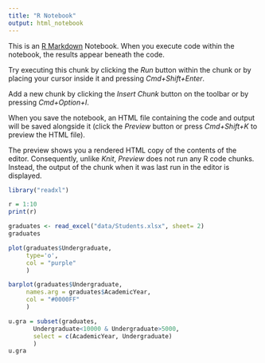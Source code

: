 ```yaml
---
title: "R Notebook"
output: html_notebook
---
```


This is an [R Markdown](http://rmarkdown.rstudio.com) Notebook. When you execute code within the notebook, the results appear beneath the code. 

Try executing this chunk by clicking the *Run* button within the chunk or by placing your cursor inside it and pressing *Cmd+Shift+Enter*. 

Add a new chunk by clicking the *Insert Chunk* button on the toolbar or by pressing *Cmd+Option+I*.

When you save the notebook, an HTML file containing the code and output will be saved alongside it (click the *Preview* button or press *Cmd+Shift+K* to preview the HTML file). 

The preview shows you a rendered HTML copy of the contents of the editor. Consequently, unlike *Knit*, *Preview* does not run any R code chunks. Instead, the output of the chunk when it was last run in the editor is displayed.

```r
library("readxl")
```


```r
r = 1:10
print(r)
```


```r
graduates <- read_excel("data/Students.xlsx", sheet= 2)
graduates
```


```r
plot(graduates$Undergraduate, 
     type='o',
     col = "purple"
     )
```


```r
barplot(graduates$Undergraduate, 
     names.arg = graduates$AcademicYear,
     col = "#0000FF"
     )
```


```r
u.gra = subset(graduates, 
       Undergraduate<10000 & Undergraduate>5000, 
       select = c(AcademicYear, Undergraduate)
       )
u.gra
```

